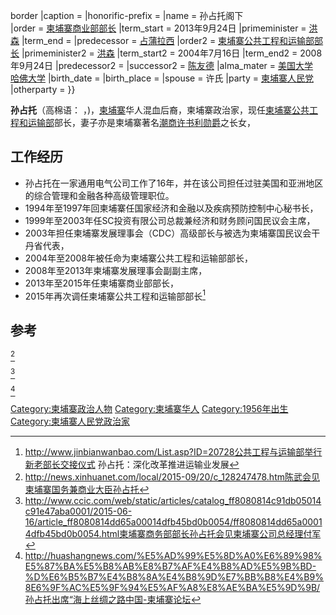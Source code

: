 
{{Infobox Officeholder
|image            = Sun Chanthol (cropped).jpg{{!}}border 
|caption          =    
|honorific-prefix = 
|name             = 孙占托阁下 <br>{{small|{{nobold|ស៊ុន ចាន់ថុល}}}} 
|order            = [[柬埔寨商业部部长|柬埔寨商业部部长]]
|term_start       = 2013年9月24日
|primeminister    = [[洪森|洪森]]
|term_end         =
|predecessor      = [[占蒲拉西|占蒲拉西]] 
|order2           = [[柬埔寨公共工程和运输部部长|柬埔寨公共工程和运输部部长]] 
|primeminister2   = [[洪森|洪森]]
|term_start2      = 2004年7月16日
|term_end2        = 2008年9月24日
|predecessor2     = 
|successor2       = [[陈友德|陈友德]] 
|alma_mater       = [[美国大学|美国大学]] {{small|([[Bachelor_of_Business_Administration|B.B.A.]])}} <br> [[哈佛大学|哈佛大学]] {{small|([[Master_of_Public_Administration|M.P.A.]])}} 
|birth_date       = {{birth year and age|1956}} 
|birth_place      = 
|spouse           = 许氏 
|party            = [[柬埔寨人民党|柬埔寨人民党]] 
|otherparty       = 
}}

'''孙占托'''（高棉语：'''{{lang|khm|ស៊ុន ចាន់ថុល}}''' ，{{bd|1956年|}})，[[柬埔寨|柬埔寨]]华人混血后裔，柬埔寨政治家，现任[[柬埔寨公共工程和运输部|柬埔寨公共工程和运输部]]部长，妻子亦是柬埔寨著名[[潮商|潮商]][[许书利|许书利]][[勋爵|勋爵]]之长女，

==工作经历==
*孙占托在一家通用电气公司工作了16年，并在该公司担任过驻美国和亚洲地区的综合管理和金融各种高级管理职位。
*1994年至1997年回柬埔寨任国家经济和金融以及疾病预防控制中心秘书长，
*1999年至2003年任SC投资有限公司总裁兼经济和财务顾问国民议会主席，
*2003年担任柬埔寨发展理事会（CDC）高级部长与被选为柬埔寨国民议会干丹省代表，
*2004年至2008年被任命为柬埔寨公共工程和运输部部长，
*2008年至2013年柬埔寨发展理事会副副主席，
*2013年至2015年任柬埔寨商业部部长，
*2015年再次调任柬埔寨公共工程和运输部部长<ref>http://www.jinbianwanbao.com/List.asp?ID=20728公共工程与运输部举行新老部长交接仪式{{dead link|date=2017年12月 |bot=InternetArchiveBot |fix-attempted=yes }} 孙占托：深化改革推进运输业发展</ref>

==参考==

{{reflist}}

<ref>http://news.xinhuanet.com/local/2015-09/20/c_128247478.htm陈武会见柬埔寨国务兼商业大臣孙占托</ref>

<ref>http://www.ccic.com/web/static/articles/catalog_ff8080814c91db05014c91e47aba0001/2015-06-16/article_ff8080814dd65a00014dfb45bd0b0054/ff8080814dd65a00014dfb45bd0b0054.html柬埔寨商务部部长孙占托会见柬埔寨公司总经理付军{{dead link|date=2017年12月 |bot=InternetArchiveBot |fix-attempted=yes }}</ref>

<ref>http://huashangnews.com/%E5%AD%99%E5%8D%A0%E6%89%98%E5%87%BA%E5%B8%AB%E8%B7%AF%E4%B8%AD%E5%9B%BD-%D%E6%B5%B7%E4%B8%8A%E4%B8%9D%E7%BB%B8%E4%B9%8E6%9F%AC%E5%9F%94%E5%AF%A8%E8%AE%BA%E5%9D%9B/孙占托出席“海上丝绸之路中国-柬埔寨论坛{{dead link|date=2017年12月 |bot=InternetArchiveBot |fix-attempted=yes }}</ref>


[[Category:柬埔寨政治人物|Category:柬埔寨政治人物]]
[[Category:柬埔寨华人|Category:柬埔寨华人]]
[[Category:1956年出生|Category:1956年出生]]
[[Category:柬埔寨人民党政治家|Category:柬埔寨人民党政治家]]


<!-- Commented out: [[File:H.E._Sun_Chanthol.jpg|thumb]] -->